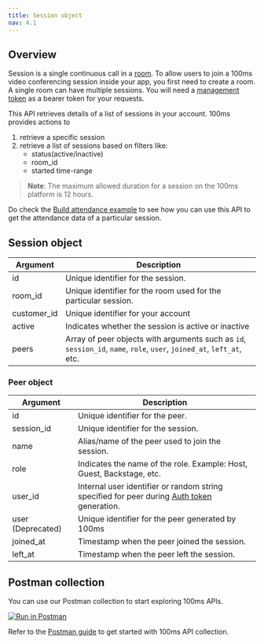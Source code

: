 ```yaml
---
title: Session object
nav: 4.1
---
```


## Overview

Session is a single continuous call in a [room](/server-side/v2/Rooms/create-via-api). To allow users to join a 100ms video conferencing session inside your app, you first need to create a room. A single room can have multiple sessions. You will need a [management token](/server-side/v2/introduction/authentication-and-tokens) as a bearer token for your requests.

This API retrieves details of a list of sessions in your account. 100ms provides actions to

1. retrieve a specific session
2. retrieve a list of sessions based on filters like:
    - status(active/inactive)
    - room_id
    - started time-range

> **Note**: The maximum allowed duration for a session on the 100ms platform is 12 hours.

Do check the [Build attendance example](./example-build-attendance) to see how you can use this API to get the attendance data of a particular session.

<EndpointRequest title="https://api.100ms.live/v2/sessions" />

## Session object

| Argument    | Description                                                                                                           |
| ----------- | --------------------------------------------------------------------------------------------------------------------- |
| id          | Unique identifier for the session.                                                                                    |
| room_id     | Unique identifier for the room used for the particular session.                                                       |
| customer_id | Unique identifier for your account                                                                                    |
| active      | Indicates whether the session is active or inactive                                                                   |
| peers       | Array of peer objects with arguments such as `id`, `session_id`, `name`, `role`, `user`, `joined_at`, `left_at`, etc. |

### Peer object

| Argument          | Description                                                                                                                                          |
| ----------------- | ---------------------------------------------------------------------------------------------------------------------------------------------------- |
| id                | Unique identifier for the peer.                                                                                                                      |
| session_id        | Unique identifier for the session.                                                                                                                   |
| name              | Alias/name of the peer used to join the session.                                                                                                     |
| role              | Indicates the name of the role. Example: Host, Guest, Backstage, etc.                                                                                |
| user_id           | Internal user identifier or random string specified for peer during [Auth token](./../introduction/authentication-and-tokens#auth-token) generation. |
| user (Deprecated) | Unique identifier for the peer generated by 100ms                                                                                                    |
| joined_at         | Timestamp when the peer joined the session.                                                                                                          |
| left_at           | Timestamp when the peer left the session.                                                                                                            |

## Postman collection

You can use our Postman collection to start exploring 100ms APIs.

[![Run in Postman](https://run.pstmn.io/button.svg)](https://god.gw.postman.com/run-collection/22726679-47dcd974-29d5-4965-a35b-bf9b74a8b25a?action=collection%2Ffork&collection-url=entityId%3D22726679-47dcd974-29d5-4965-a35b-bf9b74a8b25a%26entityType%3Dcollection%26workspaceId%3Dd9145dd6-337b-4761-81d6-21a30b4147a2)

Refer to the [Postman guide](/server-side/v2/introduction/postman-guide) to get started with 100ms API collection.
